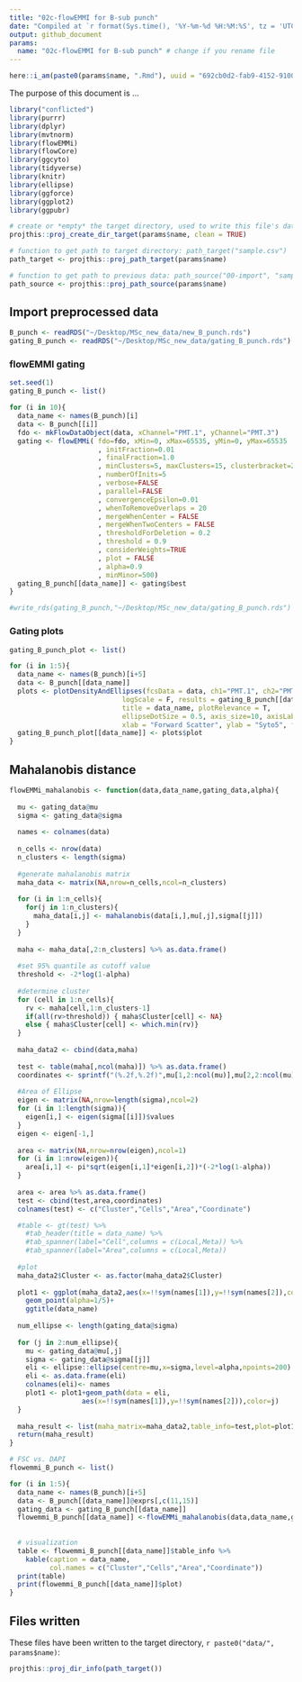 ```yaml
---
title: "02c-flowEMMI for B-sub punch"
date: "Compiled at `r format(Sys.time(), '%Y-%m-%d %H:%M:%S', tz = 'UTC')` UTC"
output: github_document
params:
  name: "02c-flowEMMI for B-sub punch" # change if you rename file
---
```


```r
here::i_am(paste0(params$name, ".Rmd"), uuid = "692cb0d2-fab9-4152-9100-dfc8a9c4181a")
```

The purpose of this document is ...

```r
library("conflicted")
library(purrr)
library(dplyr)
library(mvtnorm)
library(flowEMMi)
library(flowCore)
library(ggcyto)
library(tidyverse)
library(knitr)
library(ellipse)
library(ggforce)
library(ggplot2)
library(ggpubr)
```

```r
# create or *empty* the target directory, used to write this file's data: 
projthis::proj_create_dir_target(params$name, clean = TRUE)

# function to get path to target directory: path_target("sample.csv")
path_target <- projthis::proj_path_target(params$name)

# function to get path to previous data: path_source("00-import", "sample.csv")
path_source <- projthis::proj_path_source(params$name)
```

## Import preprocessed data

```r
B_punch <- readRDS("~/Desktop/MSc_new_data/new_B_punch.rds")
gating_B_punch <- readRDS("~/Desktop/MSc_new_data/gating_B_punch.rds")
```

### flowEMMI gating

```r
set.seed(1)
gating_B_punch <- list()

for (i in 10){
  data_name <- names(B_punch)[i]
  data <- B_punch[[i]]
  fdo <- mkFlowDataObject(data, xChannel="PMT.1", yChannel="PMT.3")
  gating <- flowEMMi( fdo=fdo, xMin=0, xMax=65535, yMin=0, yMax=65535
                      , initFraction=0.01
                      , finalFraction=1.0
                      , minClusters=5, maxClusters=15, clusterbracket=2
                      , numberOfInits=5
                      , verbose=FALSE
                      , parallel=FALSE
                      , convergenceEpsilon=0.01
                      , whenToRemoveOverlaps = 20
                      , mergeWhenCenter = FALSE
                      , mergeWhenTwoCenters = FALSE
                      , thresholdForDeletion = 0.2
                      , threshold = 0.9
                      , considerWeights=TRUE
                      , plot = FALSE
                      , alpha=0.9
                      , minMinor=500)
  gating_B_punch[[data_name]] <- gating$best
}

#write_rds(gating_B_punch,"~/Desktop/MSc_new_data/gating_B_punch.rds")
```

### Gating plots

```r
gating_B_punch_plot <- list()

for (i in 1:5){
  data_name <- names(B_punch)[i+5]
  data <- B_punch[[data_name]]
  plots <- plotDensityAndEllipses(fcsData = data, ch1="PMT.1", ch2="PMT.3", alpha=0.9,
                            logScale = F, results = gating_B_punch[[data_name]],
                            title = data_name, plotRelevance = T,
                            ellipseDotSize = 0.5, axis_size=10, axisLabeling_size=10,
                            xlab = "Forward Scatter", ylab = "Syto5", font = "Arial")
  gating_B_punch_plot[[data_name]] <- plots$plot
}
```

## Mahalanobis distance

```r
flowEMMi_mahalanobis <- function(data,data_name,gating_data,alpha){
  
  mu <- gating_data@mu
  sigma <- gating_data@sigma
  
  names <- colnames(data)
  
  n_cells <- nrow(data)
  n_clusters <- length(sigma)
  
  #generate mahalanobis matrix
  maha_data <- matrix(NA,nrow=n_cells,ncol=n_clusters)
  
  for (i in 1:n_cells){
    for(j in 1:n_clusters){
      maha_data[i,j] <- mahalanobis(data[i,],mu[,j],sigma[[j]])
    }
  }
  
  maha <- maha_data[,2:n_clusters] %>% as.data.frame()
  
  #set 95% quantile as cutoff value
  threshold <- -2*log(1-alpha)
  
  #determine cluster
  for (cell in 1:n_cells){
    rv <- maha[cell,1:n_clusters-1]
    if(all(rv>threshold)) { maha$Cluster[cell] <- NA}
    else { maha$Cluster[cell] <- which.min(rv)}
  }
  
  maha_data2 <- cbind(data,maha)
  
  test <- table(maha[,ncol(maha)]) %>% as.data.frame()
  coordinates <- sprintf("(%.2f,%.2f)",mu[1,2:ncol(mu)],mu[2,2:ncol(mu)])
  
  #Area of Ellipse
  eigen <- matrix(NA,nrow=length(sigma),ncol=2)
  for (i in 1:length(sigma)){
    eigen[i,] <- eigen(sigma[[i]])$values
  }
  eigen <- eigen[-1,]
  
  area <- matrix(NA,nrow=nrow(eigen),ncol=1)
  for (i in 1:nrow(eigen)){
    area[i,1] <- pi*sqrt(eigen[i,1]*eigen[i,2])*(-2*log(1-alpha))
  }
  
  area <- area %>% as.data.frame()
  test <- cbind(test,area,coordinates)
  colnames(test) <- c("Cluster","Cells","Area","Coordinate")

  #table <- gt(test) %>%
    #tab_header(title = data_name) %>%
    #tab_spanner(label="Cell",columns = c(Local,Meta)) %>%
    #tab_spanner(label="Area",columns = c(Local,Meta))
   
  #plot
  maha_data2$Cluster <- as.factor(maha_data2$Cluster)
  
  plot1 <- ggplot(maha_data2,aes(x=!!sym(names[1]),y=!!sym(names[2]),color=Cluster))+
    geom_point(alpha=1/5)+
    ggtitle(data_name)
  
  num_ellipse <- length(gating_data@sigma)
  
  for (j in 2:num_ellipse){
    mu <- gating_data@mu[,j]
    sigma <- gating_data@sigma[[j]]
    eli <- ellipse::ellipse(centre=mu,x=sigma,level=alpha,npoints=200) 
    eli <- as.data.frame(eli)
    colnames(eli)<- names
    plot1 <- plot1+geom_path(data = eli,
                  aes(x=!!sym(names[1]),y=!!sym(names[2])),color=j)
  }
  
  maha_result <- list(maha_matrix=maha_data2,table_info=test,plot=plot1)
  return(maha_result)
}
```


```r
# FSC vs. DAPI
flowemmi_B_punch <- list()

for (i in 1:5){
  data_name <- names(B_punch)[i+5]
  data <- B_punch[[data_name]]@exprs[,c(11,15)]
  gating_data <- gating_B_punch[[data_name]]
  flowemmi_B_punch[[data_name]] <-flowEMMi_mahalanobis(data,data_name,gating_data,0.9)
  
  
  # visualization
  table <- flowemmi_B_punch[[data_name]]$table_info %>% 
    kable(caption = data_name,
          col.names = c("Cluster","Cells","Area","Coordinate"))
  print(table)
  print(flowemmi_B_punch[[data_name]]$plot)
}

```

## Files written

These files have been written to the target directory, ```r paste0("data/", params$name)```:

```r
projthis::proj_dir_info(path_target())
```

